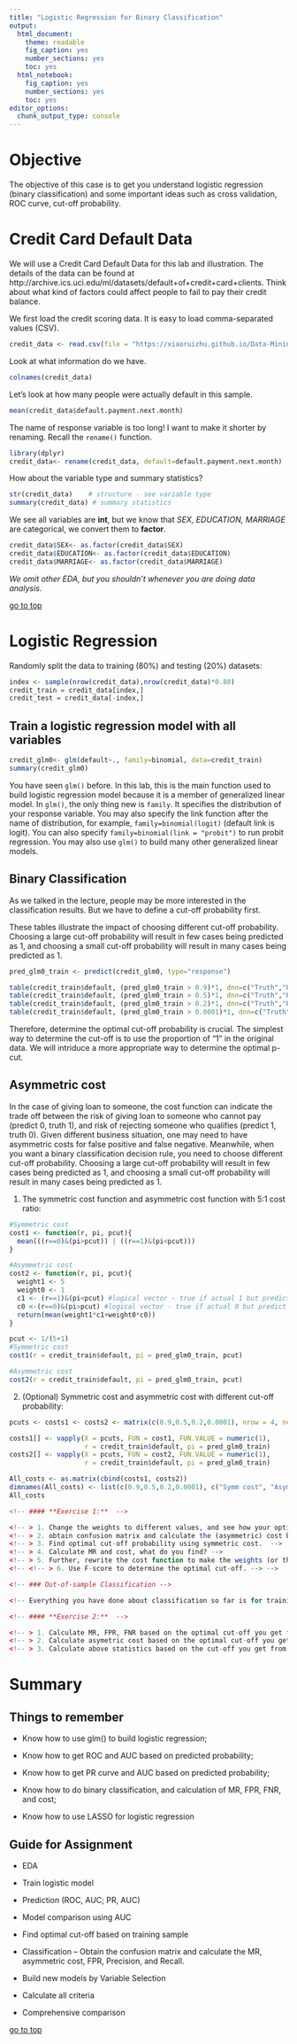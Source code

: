 ```yaml
---
title: "Logistic Regression for Binary Classification"
output: 
  html_document: 
    theme: readable
    fig_caption: yes
    number_sections: yes
    toc: yes
  html_notebook: 
    fig_caption: yes
    number_sections: yes
    toc: yes
editor_options: 
  chunk_output_type: console
---
```


# Objective

The objective of this case is to get you understand logistic regression (binary classification) and some important ideas such as cross validation, ROC curve, cut-off probability. 

# Credit Card Default Data

We will use a Credit Card Default Data for this lab and illustration. The details of the data can be found at http://archive.ics.uci.edu/ml/datasets/default+of+credit+card+clients. 
Think about what kind of factors could affect people to fail to pay their credit balance.

We first load the credit scoring data. It is easy to load comma-separated values (CSV). 
```r
credit_data <- read.csv(file = "https://xiaoruizhu.github.io/Data-Mining-R/lecture/data/credit_default.csv", header=T)
```

Look at what information do we have.
```r
colnames(credit_data)
```

Let's look at how many people were actually default in this sample.
```r
mean(credit_data$default.payment.next.month)
```

The name of response variable is too long! I want to make it shorter by renaming. Recall the `rename()` function.
```r
library(dplyr)
credit_data<- rename(credit_data, default=default.payment.next.month)
```

How about the variable type and summary statistics?
```r
str(credit_data)    # structure - see variable type
summary(credit_data) # summary statistics
```

We see all variables are **int**, but we know that *SEX, EDUCATION, MARRIAGE* are categorical, we convert them to **factor**.
```r
credit_data$SEX<- as.factor(credit_data$SEX)
credit_data$EDUCATION<- as.factor(credit_data$EDUCATION)
credit_data$MARRIAGE<- as.factor(credit_data$MARRIAGE)
```

*We omit other EDA, but you shouldn't whenever you are doing data analysis.*

[go to top](#header)


# Logistic Regression

Randomly split the data to training (80%) and testing (20%) datasets:
```r
index <- sample(nrow(credit_data),nrow(credit_data)*0.80)
credit_train = credit_data[index,]
credit_test = credit_data[-index,]
```

## Train a logistic regression model with all variables

```r
credit_glm0<- glm(default~., family=binomial, data=credit_train)
summary(credit_glm0)
```

You have seen `glm()` before. In this lab, this is the main function used to build logistic regression model because it is a member of generalized linear model. In `glm()`, the only thing new is `family`. It specifies the distribution of your response variable. You may also specify the link function after the name of distribution, for example, `family=binomial(logit)` (default link is logit). You can also specify `family=binomial(link = "probit")` to run probit regression. You may also use `glm()` to build many other generalized linear models.

## Binary Classification

As we talked in the lecture, people may be more interested in the classification results. But we have to define a cut-off probability first.

These tables illustrate the impact of choosing different cut-off probability. Choosing a large cut-off probability will result in few cases being predicted as 1, and choosing a small cut-off probability will result in many cases being predicted as 1.
```r
pred_glm0_train <- predict(credit_glm0, type="response")

table(credit_train$default, (pred_glm0_train > 0.9)*1, dnn=c("Truth","Predicted"))
table(credit_train$default, (pred_glm0_train > 0.5)*1, dnn=c("Truth","Predicted"))
table(credit_train$default, (pred_glm0_train > 0.2)*1, dnn=c("Truth","Predicted"))
table(credit_train$default, (pred_glm0_train > 0.0001)*1, dnn=c("Truth","Predicted"))
```

Therefore, determine the optimal cut-off probability is crucial. The simplest way to determine the cut-off is to use the proportion of "1" in the original data. We will intriduce a more appropriate way to determine the optimal p-cut.

## Asymmetric cost

In the case of giving loan to someone, the cost function can indicate the trade off between the risk of giving loan to someone who cannot pay (predict 0, truth 1), and risk of rejecting someone who qualifies (predict 1, truth 0). Given different business situation, one may need to have asymmetric costs for false positive and false negative. Meanwhile, when you want a binary classification decision rule, you need to choose different cut-off probability. Choosing a large cut-off probability will result in few cases being predicted as 1, and choosing a small cut-off probability will result in many cases being predicted as 1. 

1. The symmetric cost function and asymmetric cost function with 5:1 cost ratio:

```r
#Symmetric cost
cost1 <- function(r, pi, pcut){
  mean(((r==0)&(pi>pcut)) | ((r==1)&(pi<pcut)))
}

#Asymmetric cost
cost2 <- function(r, pi, pcut){
  weight1 <- 5
  weight0 <- 1
  c1 <- (r==1)&(pi<pcut) #logical vector - true if actual 1 but predict 0
  c0 <-(r==0)&(pi>pcut) #logical vector - true if actual 0 but predict 1
  return(mean(weight1*c1+weight0*c0))
}
```

```r
pcut <- 1/(5+1)
#Symmetric cost
cost1(r = credit_train$default, pi = pred_glm0_train, pcut)

#Asymmetric cost
cost2(r = credit_train$default, pi = pred_glm0_train, pcut)
```

2. (Optional) Symmetric cost and asymmetric cost with different cut-off probability:

```r
pcuts <- costs1 <- costs2 <- matrix(c(0.9,0.5,0.2,0.0001), nrow = 4, ncol = 1)

costs1[] <- vapply(X = pcuts, FUN = cost1, FUN.VALUE = numeric(1), 
                   r = credit_train$default, pi = pred_glm0_train)
costs2[] <- vapply(X = pcuts, FUN = cost2, FUN.VALUE = numeric(1), 
                   r = credit_train$default, pi = pred_glm0_train)

All_costs <- as.matrix(cbind(costs1, costs2))
dimnames(All_costs) <- list(c(0.9,0.5,0.2,0.0001), c("Symm cost", "Asym cost"))
All_costs
```

```r

<!-- #### **Exercise 1:**  -->

<!-- > 1. Change the weights to different values, and see how your optimal cut-off changes. -->
<!-- > 2. obtain confusion matrix and calculate the (asymmetric) cost based on the optimal cut-off.  -->
<!-- > 3. Find optimal cut-off probability using symmetric cost.  -->
<!-- > 4. Calculate MR and cost, what do you find? -->
<!-- > 5. Further, rewrite the cost function to make the weights (or the ratio of two weights) as input parameter. -->
<!-- <!-- > 6. Use F-score to determine the optimal cut-off. --> -->

<!-- ### Out-of-sample Classification -->

<!-- Everything you have done about classification so far is for training sample. Now let's get to testing sample. Keep in mind the principle, **testing sample is only used for evaluating your model's prediction accuracy**! NO NEED TO CHOOSE CUT-OFF PROBABILITY in this stage. -->

<!-- #### **Exercise 2:**  -->

<!-- > 1. Calculate MR, FPR, FNR based on the optimal cut-off you get from training sample with weights (5:1) -->
<!-- > 2. Calculate asymetric cost based on the optimal cut-off you get from training sample with weights (5:1) -->
<!-- > 3. Calculate above statistics based on the cut-off you get from training sample with symmetric weights (1:1)  -->

```

# Summary

## Things to remember

* Know how to use glm() to build logistic regression;

* Know how to get ROC and AUC based on predicted probability;

* Know how to get PR curve and AUC based on predicted probability;

* Know how to do binary classification, and calculation of MR, FPR, FNR, and cost;

* Know how to use LASSO for logistic regression

## Guide for Assignment

* EDA

* Train logistic model

* Prediction (ROC, AUC; PR, AUC)

* Model comparison using AUC

* Find optimal cut-off based on training sample

* Classification -- Obtain the confusion matrix and calculate the MR, asymmetric cost, FPR, Precision, and Recall.

* Build new models by Variable Selection 

* Calculate all criteria

* Comprehensive comparison

[go to top](#header)


